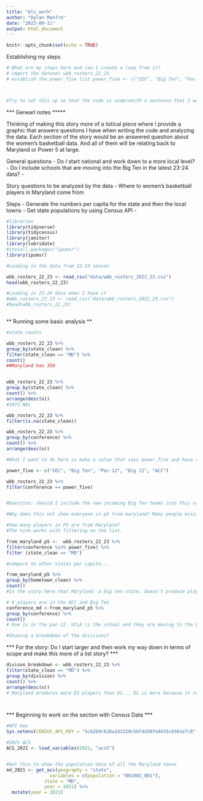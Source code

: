 ```yaml
---
title: "bls_work"
author: "Dylan Manfre"
date: "2023-09-11"
output: html_document
---
```


```r
knitr::opts_chunk$set(echo = TRUE)
```

Establishing my steps

```r

# What are my steps here and can I create a loop from it?
# import the dataset wbb_rosters_22_23
# establish the power_five list power_five <- c("SEC", "Big Ten", "Pac-12", "Big 12", "ACC")



#Try to set this up so that the code is underneith a sentence that I would write in the story. 


```

*** Genearl notes *****

Thinking of making this story more of a listical piece where I provide a graphic that answers questions I have when writing the code and analyzing the data. Each section of the story would be an answered question about the women's basketball data. And all of them will be relating back to Maryland or Power 5 at large.


General questions
- Do I start national and work down to a more local level?
- Do I include schools that are moving into the Big Ten in the latest 23-24 data?
- 

Story questions to be analyzed by the data
- Where to women's basketball players in Maryland come from


Steps
- Generate the numbers per capita for the state and then the local towns
- Get state populations by using Census API 
- 



```r
#libraries
library(tidyverse)
library(tidycensus)
library(janitor)
library(lubridate)
#install.packages("ipumsr")
library(ipumsr)

```

```r

#Loading in the data from 22-23 season

wbb_rosters_22_23 <- read_csv("data/wbb_rosters_2022_23.csv")
head(wbb_rosters_22_23)

#Loading in 23-24 data when I have it
#wbb_rosters_22_23 <- read_csv("data/wbb_rosters_2022_23.csv")
#head(wbb_rosters_22_23)



```







** Running some basic analysis **


```r
#state counts

wbb_rosters_22_23 %>% 
group_by(state_clean) %>%
filter(state_clean == "MD") %>% 
count()
##Maryland has 350


wbb_rosters_22_23 %>% 
group_by(state_clean) %>%
count() %>% 
arrange(desc(n))
#1073 NAs

wbb_rosters_22_23 %>% 
filter(is.na(state_clean))

wbb_rosters_22_23 %>% 
group_by(conference) %>% 
count() %>% 
arrange(desc(n))

#What I want to do here is make a value that says power_five and have that be equal to "Big Ten", "Big 12", "ACC", "SEC', "Pac-12" so that when I filter I can say Filter to show me only players in the power_five conferences. I want to do this instead of having to filter and write a logner and/or statment

power_five <- c("SEC", "Big Ten", "Pac-12", "Big 12", "ACC")

wbb_rosters_22_23 %>%
filter(conference == power_five)


#Question: should I include the new incoming Big Ten teams into this code block?

#Why does this not show everyone in p5 from maryland? Many people missing? What I want to happen is show players who are in p5 and from Maryland as a home state.

#how many players in P5 are from Maryland?      
#The %in% works with filtering on the list.

from_maryland_p5 <-  wbb_rosters_22_23 %>%
filter(conference %in% power_five) %>% 
filter (state_clean == "MD")

#compare to other states per capita... 

from_maryland_p5 %>% 
group_by(hometown_clean) %>% 
count()
#Is the story here that Maryland, a big ten state, doesn't produce players to Power 5?

# 8 players are in the ACC and Big Ten
conference_md <-from_maryland_p5 %>% 
group_by(conference) %>% 
count()
# One is in the pac-12. UCLA is the school and they are moving to the Big Ten.

#Showing a breakdown of the divisions?


```
*** For the story: Do I start larger and then work my way down in terms of scope and make this more of a list story? ***

```r
divison_breakdown <- wbb_rosters_22_23 %>% 
filter(state_clean == "MD") %>% 
group_by(division) %>% 
count() %>% 
arrange(desc(n))
# Maryland produces more D3 players than D1... D1 is more because it includes all conferences and not limited to P5 schools.... in genearl there are more D3 players because it's less competitive and no athletic scholarships.



```

```r



```





*** Beginning to work on the section with Census Data ***

```r
#API key
Sys.setenv(CENSUS_API_KEY = "5cb2b9c628a1d1329c5bf4d36fe4435c6501efc8", overwrite = TRUE)

#2021 ACS
ACS_2021 <- load_variables(2021, "acs5")


#Get this to show the population data of all the Maryland towns
md_2021 <- get_acs(geography = "state",
                variables = c(population = "B01003_001"),      
              state = "MD",
              year = 2021) %>% 
  mutate(year = 2021)

```


